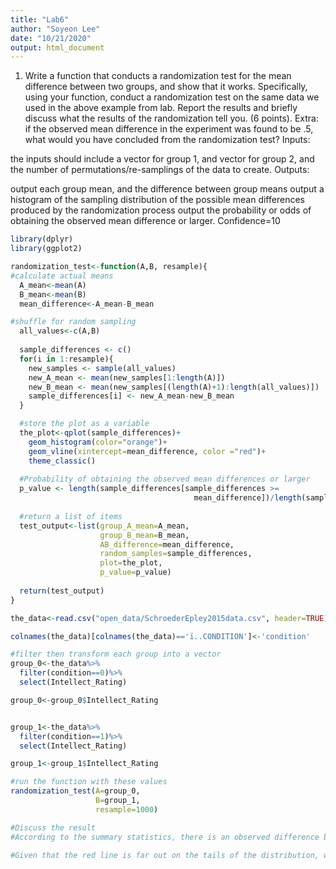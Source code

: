 ```yaml
---
title: "Lab6"
author: "Soyeon Lee"
date: "10/21/2020"
output: html_document
---
```

1. Write a function that conducts a randomization test for the mean difference between two groups, and show that it works. Specifically, using your function, conduct a randomization test on the same data we used in the above example from lab. Report the results and briefly discuss what the results of the randomization tell you. (6 points). Extra: if the observed mean difference in the experiment was found to be .5, what would you have concluded from the randomization test?
Inputs:

the inputs should include a vector for group 1, and vector for group 2, and the number of permutations/re-samplings of the data to create.
Outputs:

output each group mean, and the difference between group means
output a histogram of the sampling distribution of the possible mean differences produced by the randomization process
output the probability or odds of obtaining the observed mean difference or larger.
Confidence=10
```r

library(dplyr)
library(ggplot2)

randomization_test<-function(A,B, resample){
#calculate actual means  
  A_mean<-mean(A)
  B_mean<-mean(B)
  mean_difference<-A_mean-B_mean

#shuffle for random sampling
  all_values<-c(A,B)
  
  sample_differences <- c()
  for(i in 1:resample){
    new_samples <- sample(all_values)
    new_A_mean <- mean(new_samples[1:length(A)])
    new_B_mean <- mean(new_samples[(length(A)+1):length(all_values)])
    sample_differences[i] <- new_A_mean-new_B_mean
  }

  #store the plot as a variable 
  the_plot<-qplot(sample_differences)+
    geom_histogram(color="orange")+
    geom_vline(xintercept=mean_difference, color ="red")+
    theme_classic()
  
  #Probability of obtaining the observed mean differences or larger
  p_value <- length(sample_differences[sample_differences >=         
                                         mean_difference])/length(sample_differences)
  
  #return a list of items
  test_output<-list(group_A_mean=A_mean,
                    group_B_mean=B_mean,
                    AB_difference=mean_difference,
                    random_samples=sample_differences,
                    plot=the_plot,
                    p_value=p_value)
  
  return(test_output)
}

```

```r
the_data<-read.csv("open_data/SchroederEpley2015data.csv", header=TRUE)

colnames(the_data)[colnames(the_data)=='ï..CONDITION']<-'condition'

#filter then transform each group into a vector
group_0<-the_data%>%
  filter(condition==0)%>%
  select(Intellect_Rating)

group_0<-group_0$Intellect_Rating


group_1<-the_data%>%
  filter(condition==1)%>%
  select(Intellect_Rating)

group_1<-group_1$Intellect_Rating

```

```r
#run the function with these values 
randomization_test(A=group_0,
                   B=group_1,
                   resample=1000)

#Discuss the result
#According to the summary statistics, there is an observed difference between group A (the reading group) and group B (the audio group): the mean of group A was 3.648148.  The mean for group B was 5.634921.  In order to find out whether this difference is due to random chance or not, we conducted a randomization test.  In this example, I repeated sampling and took the mean differences of each sample 1000 times to arrive at a distribution.  The vertical red line, representing the actual mean difference (-1.986772), is far away from the center.  The probability of getting random differences larger than or equal to the actual difference (i.e., p_value) is .99.  If the mean difference is closer to the center, and the p_value is much smaller, the random assignment could have caused the observed difference.

#Given that the red line is far out on the tails of the distribution, we are not confident that the actual difference between group A and group B occurred due to random chance.  We are likely to reject the null and understand that the delivery method of introduction makes a difference.  Employers tend to give higher intelligence ratings for those they learn about through audio-only than those they read about. 

```


